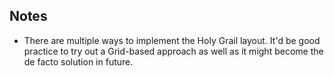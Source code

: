 ## Notes

- There are multiple ways to implement the Holy Grail layout. It'd be good practice to try out a Grid-based approach as well as it might become the de facto solution in future.
